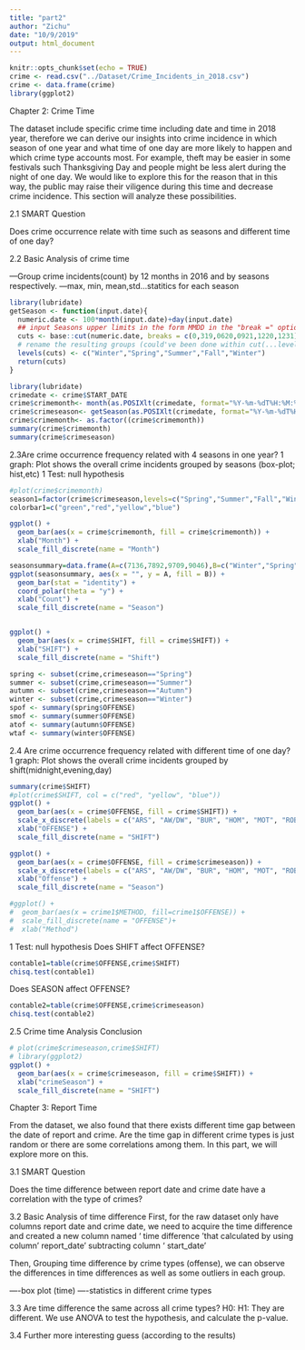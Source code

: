 ```yaml
---
title: "part2"
author: "Zichu"
date: "10/9/2019"
output: html_document
---
```


```r
knitr::opts_chunk$set(echo = TRUE)
crime <- read.csv("../Dataset/Crime_Incidents_in_2018.csv")
crime <- data.frame(crime)
library(ggplot2)
```


Chapter 2: Crime Time

The dataset include specific crime time including date and time in 2018 year, therefore we can derive our insights into crime incidence in  which season of one year and what time of one day are more likely to happen and which crime type accounts most. For example, theft may be easier in some festivals such Thanksgiving Day and people might be less alert during the night of one day. We would like to explore this for the reason that in this way, the public may raise their viligence during this time and decrease crime incidence.  This section will analyze these possibilities.


2.1 SMART Question

Does crime occurrence relate with time such as seasons and different time of one day?

2.2 Basic Analysis of crime time

—Group crime incidents(count) by 12 months in 2016 and by seasons respectively.
—max, min, mean,std…statitics for each season
```r
library(lubridate)
getSeason <- function(input.date){
  numeric.date <- 100*month(input.date)+day(input.date)
  ## input Seasons upper limits in the form MMDD in the "break =" option:
  cuts <- base::cut(numeric.date, breaks = c(0,319,0620,0921,1220,1231)) 
  # rename the resulting groups (could've been done within cut(...levels=) if "Winter" wasn't double
  levels(cuts) <- c("Winter","Spring","Summer","Fall","Winter")
  return(cuts)
}
```


```r
library(lubridate)
crimedate <- crime$START_DATE
crime$crimemonth<- month(as.POSIXlt(crimedate, format="%Y-%m-%dT%H:%M:%S.000Z"))
crime$crimeseason<- getSeason(as.POSIXlt(crimedate, format="%Y-%m-%dT%H:%M:%S.000Z"))
crime$crimemonth<- as.factor((crime$crimemonth))
summary(crime$crimemonth)
summary(crime$crimeseason)
```

2.3Are crime occurrence frequency related with 4 seasons in one year?
1 graph:
Plot shows the overall crime incidents grouped by seasons (box-plot; hist,etc)
1 Test: null hypothesis
```r
#plot(crime$crimemonth)
season1=factor(crime$crimeseason,levels=c("Spring","Summer","Fall","Winter"))
colorbar1=c("green","red","yellow","blue")

ggplot() + 
  geom_bar(aes(x = crime$crimemonth, fill = crime$crimemonth)) + 
  xlab("Month") +
  scale_fill_discrete(name = "Month")

seasonsummary=data.frame(A=c(7136,7892,9709,9046),B=c("Winter","Spring","Summer","Fall"))
ggplot(seasonsummary, aes(x = "", y = A, fill = B)) + 
  geom_bar(stat = "identity") + 
  coord_polar(theta = "y") + 
  xlab("Count") +
  scale_fill_discrete(name = "Season") 


ggplot() + 
  geom_bar(aes(x = crime$SHIFT, fill = crime$SHIFT)) + 
  xlab("SHIFT") +
  scale_fill_discrete(name = "Shift") 


```

```r
spring <- subset(crime,crimeseason=="Spring")
summer <- subset(crime,crimeseason=="Summer")
autumn <- subset(crime,crimeseason=="Autumn")
winter <- subset(crime,crimeseason=="Winter")
spof <- summary(spring$OFFENSE)
smof <- summary(summer$OFFENSE)
atof <- summary(autumn$OFFENSE)
wtaf <- summary(winter$OFFENSE)
```




2.4 Are crime occurrence frequency related with different time of one day?
1 graph:
Plot shows the overall crime incidents grouped by shift(midnight,evening,day) 
```r
summary(crime$SHIFT)
#plot(crime$SHIFT, col = c("red", "yellow", "blue"))
ggplot() + 
  geom_bar(aes(x = crime$OFFENSE, fill = crime$SHIFT)) + 
  scale_x_discrete(labels = c("ARS", "AW/DW", "BUR", "HOM", "MOT", "ROB", "SA", "TF/A", "T/O")) +
  xlab("OFFENSE") +
  scale_fill_discrete(name = "SHIFT")

ggplot() + 
  geom_bar(aes(x = crime$OFFENSE, fill = crime$crimeseason)) + 
  scale_x_discrete(labels = c("ARS", "AW/DW", "BUR", "HOM", "MOT", "ROB", "SA", "TF/A", "T/O")) +
  xlab("Offense") +
  scale_fill_discrete(name = "Season")

#ggplot() +
#  geom_bar(aes(x = crime1$METHOD, fill=crime1$OFFENSE)) +
#  scale_fill_discrete(name = "OFFENSE")+
#  xlab("Method")
```

1 Test: null hypothesis
Does SHIFT affect OFFENSE?
```r
contable1=table(crime$OFFENSE,crime$SHIFT)
chisq.test(contable1)
```

Does SEASON affect OFFENSE?
```r
contable2=table(crime$OFFENSE,crime$crimeseason)
chisq.test(contable2)
```



2.5 Crime time Analysis Conclusion
```r
# plot(crime$crimeseason,crime$SHIFT)
# library(ggplot2)
ggplot() + 
  geom_bar(aes(x = crime$crimeseason, fill = crime$SHIFT)) +
  xlab("crimeSeason") +
  scale_fill_discrete(name = "SHIFT")
```

Chapter 3: Report Time

From the dataset, we also found that there exists different time gap between the date of report and crime. Are the time gap in different crime types is just random or there are some correlations among them. In this part, we will explore more on this.

3.1 SMART Question

Does the time difference between report date and crime date have a correlation with the type of crimes?

3.2 Basic Analysis of time difference
First, for the raw dataset only have columns report date and crime date, we need to acquire the time difference and created a new column named ‘ time difference ’that calculated by using column’ report_date’ subtracting column ‘ start_date’

Then, Grouping time difference by crime types  (offense), we can observe the differences in time differences as well as some outliers in each group.

—-box plot (time)
—-statistics in different crime types

3.3 Are time difference the same across all crime types?
H0:
H1: They are different.
We use ANOVA to test the hypothesis, and calculate the p-value.

3.4 Further more interesting guess (according to the results)
